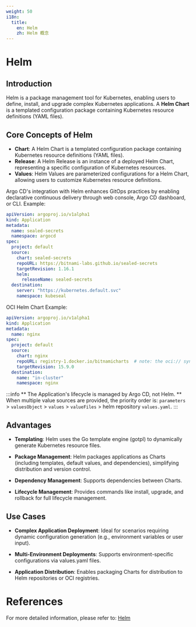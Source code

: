 ```yaml
---
weight: 50
i18n:
  title:
    en: Helm
    zh: Helm 概念
---
```


# Helm

## Introduction

Helm is a package management tool for Kubernetes, enabling users to define, install, and upgrade complex Kubernetes applications. A **Helm Chart** is a templated configuration package containing Kubernetes resource definitions (YAML files).

## Core Concepts of Helm
- **Chart**: A Helm Chart is a templated configuration package containing Kubernetes resource definitions (YAML files).  
- **Release**: A Helm Release is an instance of a deployed Helm Chart, representing a specific configuration of Kubernetes resources.  
- **Values**: Helm Values are parameterized configurations for a Helm Chart, allowing users to customize Kubernetes resource definitions.  

Argo CD's integration with Helm enhances GitOps practices by enabling declarative continuous delivery through web console, Argo CD dashboard, or CLI. Example:  

```yaml
apiVersion: argoproj.io/v1alpha1
kind: Application
metadata:
  name: sealed-secrets
  namespace: argocd
spec:
  project: default
  source:
    chart: sealed-secrets
    repoURL: https://bitnami-labs.github.io/sealed-secrets
    targetRevision: 1.16.1
    helm:
      releaseName: sealed-secrets
  destination:
    server: "https://kubernetes.default.svc"
    namespace: kubeseal
```

OCI Helm Chart Example:

```yaml
apiVersion: argoproj.io/v1alpha1
kind: Application
metadata:
  name: nginx
spec:
  project: default
  source:
    chart: nginx
    repoURL: registry-1.docker.io/bitnamicharts  # note: the oci:// syntax is not included.
    targetRevision: 15.9.0
  destination:
    name: "in-cluster"
    namespace: nginx
```

:::info
** The Application's lifecycle is managed by Argo CD, not Helm. **
When multiple value sources are provided, the priority order is: `parameters` > `valuesObject` > `values` > `valueFiles` > helm repository `values.yaml`.
:::

## Advantages
- **Templating**: Helm uses the Go template engine (gotpl) to dynamically generate Kubernetes resource files.

- **Package Management**: Helm packages applications as Charts (including templates, default values, and dependencies), simplifying distribution and version control.

- **Dependency Management**: Supports dependencies between Charts.

- **Lifecycle Management**: Provides commands like install, upgrade, and rollback for full lifecycle management.

## Use Cases

- **Complex Application Deployment**: Ideal for scenarios requiring dynamic configuration generation (e.g., environment variables or user input).

- **Multi-Environment Deployments**: Supports environment-specific configurations via values.yaml files.

- **Application Distribution**: Enables packaging Charts for distribution to Helm repositories or OCI registries.

# References

For more detailed information, please refer to: [Helm](https://argo-cd.readthedocs.io/en/stable/user-guide/helm/)
